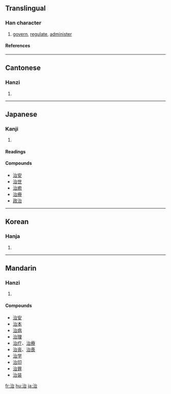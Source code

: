 ==Translingual==
===Han character===
{{Han char|rn=85|rad=水|as=05|sn=8|four=3316<sub>0</sub>|canj=水戈口 (EIR)}}
# [[govern]], [[regulate]], [[administer]]
====References====
{{Han ref|kx=0614.070|dkj=17256|dj=1007.110|hdz=31599.060|uh=6CBB|ud=27835|bh=AA76|bd=43638}}

----
==Cantonese==
===Hanzi===
{{yue-hanzi|jyut=|y=[[ji6]]}}
# {{defn|Cantonese}}

----
== Japanese ==
===Kanji===
{{ja-kanji|grade=4|rs=水05}}
# {{defn|Japanese}} 
====Readings====
{{ja-readings|on=[[じ]] (ji), [[ち]] (chi)|kun=[[おさめる]] ([[治める]], osameru), [[なおる]] ([[治る]], naoru), [[おさまる]] ([[治まる]], osamaru)}}

====Compounds====
*[[治安]]
*[[治世]]
*[[治癒]]
*[[治療]]
*[[政治]]

----
==Korean==
===Hanja===
{{ko-hanja|hangeul=치|eumhun=|rv=chi|mr=ch'i|y=chi}}
# {{defn|Korean}}

----
==Mandarin==
===Hanzi===
{{cmn-hanzi|pin=[[zhì]] ([[zhi4]])|wg=[[chih4|chih<sup>4</sup>]]}}
# {{defn|Mandarin}}

====Compounds====
*[[治安]]
*[[治本]]
*[[治病]]
*[[治理]]
*[[治疗]]、[[治療]]
*[[治丧]]、[[治喪]]
*[[治学]]
*[[治印]]
*[[治罪]]
*[[治装]]

[[fr:治]]
[[hu:治]]
[[ja:治]]